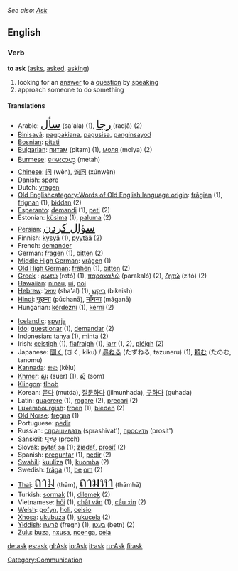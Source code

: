 ''See also: [[Ask]]''
==English==

===Verb===
'''to ask''' ([[asks]], [[asked]], [[asking]])

# looking for an [[answer]] to a [[question]] by [[speak]]ing
# approach someone to do something

====Translations====
{{top}}
*Arabic: <font size="5">[[سأل]]</font> (sa'ala) (1), <font size="5">[[رجا]]</font> (radjā) (2)
*[[Binisayâ]]: [[pagpakiana]], [[pagusisa]], [[panginsayod]]
*[[Bosnian]]: [[pitati]]
*[[w:Bulgarian language|Bulgarian]]: [[питам]] (pitam) (1), [[моля]] (molya) (2)
*[[Burmese]]: [[ေမးတဟ္]] (metah)
*[[w:Chinese language|Chinese]]: [[问]] (wèn), [[询问]] (xúnwèn)
*Danish: [[spøre]]
*Dutch: [[vragen]]
*[[w:Old English language|Old English]][[category:Words of Old English language origin]]: [[frâgian]] (1), [[frignan]] (1), [[biddan]] (2)
*[[w:Esperanto|Esperanto]]: [[demandi]] (1), [[peti]] (2)
*Estonian: [[küsima]] (1), [[paluma]] (2)
*[[Persian]]: <font size="5">[[سؤال کردن]]</font>
*Finnish: [[kysyä]] (1), [[pyytää]] (2)
*French: [[demander]]
*German: [[fragen]] (1), [[bitten]] (2)
*[[w:Middle High German|Middle High German]]: [[vrâgen]] (1)
*[[w:Old High German|Old High German]]: [[frâhên]] (1), [[bitten]] (2)
*[[w:Greek language|Greek]]<!-- Please note that this makes sense, so that Greek (Modern) and Greek (Ancient) are both listed under 'G' -->: [[ρωτώ]] (rotó) (1), [[παρακαλώ]] (parakaló) (2), [[ζητώ]] (zitó) (2)
*[[Hawaiian]]: [[nīnau]], [[ui]], [[noi]]
*[[w:Hebrew language|Hebrew]]: [[שאל]] (sha'al) (1), [[ביקש]] (bikeish)
*[[Hindi]]: <big>[[पूछना]]</big> (pūchanā), <big>[[माँगना]]</big> (mãganā)
*Hungarian: [[kérdezni]] (1), [[kérni]] (2)
{{mid}}
*[[w:Icelandic language|Icelandic]]: [[spyrja]]
*[[w:Ido|Ido]]: [[questionar]] (1), [[demandar]] (2)
*Indonesian: [[tanya]] (1), [[minta]] (2)
*Irish: [[ceistigh]] (1), [[fiafraigh]] (1), [[iarr]] (1, 2), [[pléigh]] (2)
*Japanese: [[聞く]] (きく, kiku) / [[尋ねる]] (たずねる, tazuneru) (1), [[頼む]] (たのむ, tanomu)
*[[Kannada]]: [[ಕೇಳು]] (kēḷu)
*[[Khmer]]: [[សួរ]] (suer) (1), [[សុំ]] (som)
*[[w:Klingon language|Klingon]]: [[tlhob]]
*Korean: [[묻다]] (mutda), [[질문하다]] (jilmunhada), [[구하다]] (guhada)
*Latin: [[quaerere]] (1), [[rogare]] (2), [[precari]] (2)
*[[w:Luxembourgish language|Luxembourgish]]: [[froen]] (1), [[bieden]] (2)
*[[w:Old Norse language|Old Norse]]: [[fregna]] (1)
*Portuguese: [[pedir]]
*Russian: [[спрашивать]] (sprashivat'), [[просить]] (prosit')
*[[Sanskrit]]: <big>[[पृच्छ्]]</big> (pṛcch)
*Slovak: [[pýtať sa]] (1); [[žiadať]], [[prosiť]] (2)
*Spanish: [[preguntar]] (1), [[pedir]] (2)
*[[w:Swahili language|Swahili]]: [[kuuliza]] (1), [[kuomba]] (2)
*Swedish: [[fråga]] (1), [[be]] [[om]] (2)
*[[w:Thai language|Thai]]: <font size="6">[[ถาม]]</font> (thām), <font size="6">[[ถามหา]]</font> (thāmhā)
*Turkish: [[sormak]] (1), [[dilemek]] (2)
*Vietnamese: [[hỏi]] (1), [[chất vấn]] (1), [[cầu xin]] (2)
*[[w:Welsh language|Welsh]]: [[gofyn]], [[holi]], [[ceisio]]
*[[w:Xhosa language|Xhosa]]: [[ukubuza]] (1), [[ukucela]] (2)
*[[w:Yiddish language|Yiddish]]: [[פֿרעגן]] (fregn) (1), [[בעטן]] (betn) (2)
*[[w:Zulu language|Zulu]]: [[buza]], [[nxusa]], [[ncenga]], [[cela]]
{{bottom}}

[[Category:Communication]]

[[de:ask]]
[[es:ask]]
[[gl:Ask]]
[[io:Ask]]
[[it:ask]]
[[ru:Ask]]
[[fi:ask]]